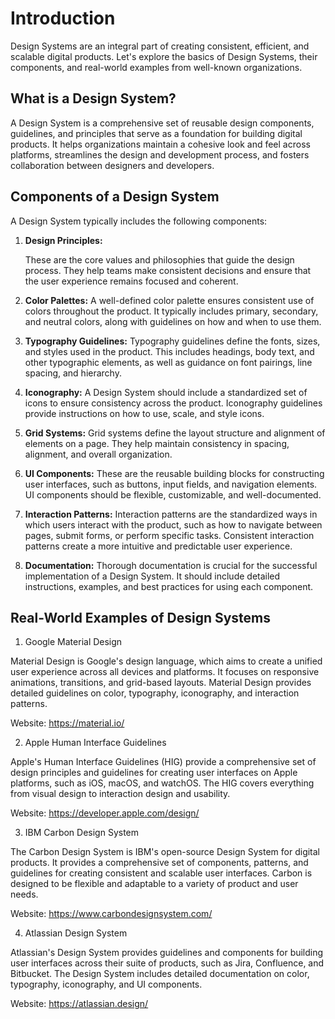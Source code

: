 # Introduction

Design Systems are an integral part of creating consistent, efficient, and scalable digital products.
Let's explore the basics of Design Systems, their components, and real-world examples from well-known organizations.

## What is a Design System?

A Design System is a comprehensive set of reusable design components, guidelines, and principles that serve as a foundation for building digital products. It helps organizations maintain a cohesive look and feel across platforms, streamlines the design and development process, and fosters collaboration between designers and developers.

## Components of a Design System

A Design System typically includes the following components:

1. **Design Principles:**

   These are the core values and philosophies that guide the design process. They help teams make consistent decisions and ensure that the user experience remains focused and coherent.

2. **Color Palettes:**
   A well-defined color palette ensures consistent use of colors throughout the product. It typically includes primary, secondary, and neutral colors, along with guidelines on how and when to use them.

3. **Typography Guidelines:**
   Typography guidelines define the fonts, sizes, and styles used in the product. This includes headings, body text, and other typographic elements, as well as guidance on font pairings, line spacing, and hierarchy.

4. **Iconography:**
   A Design System should include a standardized set of icons to ensure consistency across the product. Iconography guidelines provide instructions on how to use, scale, and style icons.

5. **Grid Systems:**
   Grid systems define the layout structure and alignment of elements on a page. They help maintain consistency in spacing, alignment, and overall organization.

6. **UI Components:**
   These are the reusable building blocks for constructing user interfaces, such as buttons, input fields, and navigation elements. UI components should be flexible, customizable, and well-documented.

7. **Interaction Patterns:**
   Interaction patterns are the standardized ways in which users interact with the product, such as how to navigate between pages, submit forms, or perform specific tasks. Consistent interaction patterns create a more intuitive and predictable user experience.

8. **Documentation:**
   Thorough documentation is crucial for the successful implementation of a Design System. It should include detailed instructions, examples, and best practices for using each component.

## Real-World Examples of Design Systems

1. Google Material Design

Material Design is Google's design language, which aims to create a unified user experience across all devices and platforms. It focuses on responsive animations, transitions, and grid-based layouts. Material Design provides detailed guidelines on color, typography, iconography, and interaction patterns.

Website: https://material.io/

2. Apple Human Interface Guidelines

Apple's Human Interface Guidelines (HIG) provide a comprehensive set of design principles and guidelines for creating user interfaces on Apple platforms, such as iOS, macOS, and watchOS. The HIG covers everything from visual design to interaction design and usability.

Website: https://developer.apple.com/design/

3. IBM Carbon Design System

The Carbon Design System is IBM's open-source Design System for digital products. It provides a comprehensive set of components, patterns, and guidelines for creating consistent and scalable user interfaces. Carbon is designed to be flexible and adaptable to a variety of product and user needs.

Website: https://www.carbondesignsystem.com/

4. Atlassian Design System

Atlassian's Design System provides guidelines and components for building user interfaces across their suite of products, such as Jira, Confluence, and Bitbucket. The Design System includes detailed documentation on color, typography, iconography, and UI components.

Website: https://atlassian.design/
